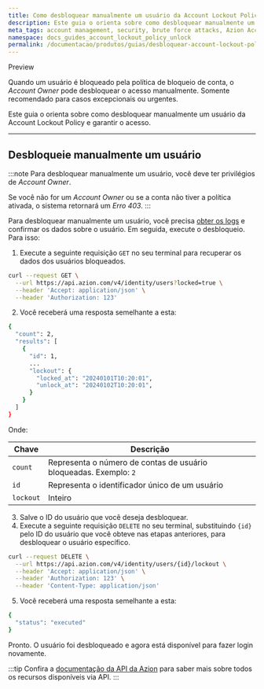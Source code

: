 ```yaml
---
title: Como desbloquear manualmente um usuário da Account Lockout Policy
description: Este guia o orienta sobre como desbloquear manualmente um usuário da Account Lockout Policy e garantir o acesso.
meta_tags: account management, security, brute force attacks, Azion Account Lockout Policy
namespace: docs_guides_account_lockout_policy_unlock
permalink: /documentacao/produtos/guias/desbloquear-account-lockout-policy/
---
```



<Tag severity="info" client:only="vue">Preview</Tag>

Quando um usuário é bloqueado pela política de bloqueio de conta, o *Account Owner* pode desbloquear o acesso manualmente. Somente recomendado para casos excepcionais ou urgentes.

Este guia o orienta sobre como desbloquear manualmente um usuário da Account Lockout Policy e garantir o acesso.

<LinkButton link="/pt-br/documentacao/produtos/gestao-de-contas/account-lockout-policy/" label="Saiba mais sobre Account Lockout Policy" severity="secondary" target="_blank" />

---

## Desbloqueie manualmente um usuário

:::note
Para desbloquear manualmente um usuário, você deve ter privilégios de *Account Owner*.

Se você não for um *Account Owner* ou se a conta não tiver a política ativada, o sistema retornará um *Erro 403*.
:::

Para desbloquear manualmente um usuário, você precisa [obter os logs](/pt-br/documentacao/produtos/guias/account-lockout-policy-logs/) e confirmar os dados sobre o usuário. Em seguida, execute o desbloqueio. Para isso:

1. Execute a seguinte requisição `GET` no seu terminal para recuperar os dados dos usuários bloqueados.

```bash
curl --request GET \
  --url https://api.azion.com/v4/identity/users?locked=true \
  --header 'Accept: application/json' \
  --header 'Authorization: 123'
```

2. Você receberá uma resposta semelhante a esta:

```bash
{
  "count": 2,
  "results": [
    {
      "id": 1,
      ...
      "lockout": {
        "locked_at": "20240101T10:20:01",
        "unlock_at": "20240102T10:20:01",
      }
    }
  ]
}
```

Onde:

| Chave | Descrição |
| ----------- | ----------- |
| `count` | Representa o número de contas de usuário bloqueadas. Exemplo: `2` |
| `id` | Representa o identificador único de um usuário |
| `lockout` | Inteiro | Representa o período durante o qual a conta do usuário ficará bloqueada, com `locked_at` sendo o timestamp para o início e `unlock_at` indicando quando o bloqueio terminará |

3. Salve o ID do usuário que você deseja desbloquear.
4. Execute a seguinte requisição `DELETE` no seu terminal, substituindo `{id}` pelo ID do usuário que você obteve nas etapas anteriores, para desbloquear o usuário específico.

```bash
curl --request DELETE \
  --url https://api.azion.com/v4/identity/users/{id}/lockout \
  --header 'Accept: application/json' \
  --header 'Authorization: 123' \
  --header 'Content-Type: application/json'
```

5. Você receberá uma resposta semelhante a esta:

```bash
{
  "status": "executed"
}
```

Pronto. O usuário foi desbloqueado e agora está disponível para fazer login novamente.

:::tip
Confira a [documentação da API da Azion](https://api.azion.com/) para saber mais sobre todos os recursos disponíveis via API.
:::